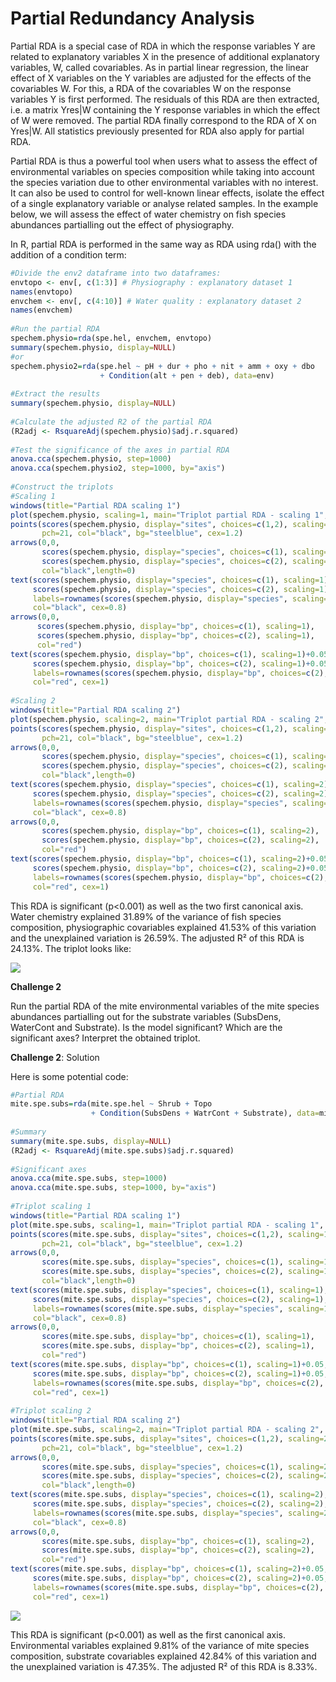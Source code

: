 # Partial Redundancy Analysis

Partial RDA is a special case of RDA in which the response variables Y
are related to explanatory variables X in the presence of additional
explanatory variables, W, called covariables. As in partial linear
regression, the linear effect of X variables on the Y variables are
adjusted for the effects of the covariables W. For this, a RDA of the
covariables W on the response variables Y is first performed. The
residuals of this RDA are then extracted, i.e. a matrix Yres\|W
containing the Y response variables in which the effect of W were
removed. The partial RDA finally correspond to the RDA of X on Yres\|W.
All statistics previously presented for RDA also apply for partial RDA.

Partial RDA is thus a powerful tool when users what to assess the effect
of environmental variables on species composition while taking into
account the species variation due to other environmental variables with
no interest. It can also be used to control for well-known linear
effects, isolate the effect of a single explanatory variable or analyse
related samples. In the example below, we will assess the effect of
water chemistry on fish species abundances partialling out the effect of
physiography.

In R, partial RDA is performed in the same way as RDA using rda() with
the addition of a condition term:

```r
#Divide the env2 dataframe into two dataframes: 
envtopo <- env[, c(1:3)] # Physiography : explanatory dataset 1
names(envtopo)
envchem <- env[, c(4:10)] # Water quality : explanatory dataset 2
names(envchem)
 
#Run the partial RDA
spechem.physio=rda(spe.hel, envchem, envtopo)
summary(spechem.physio, display=NULL)
#or
spechem.physio2=rda(spe.hel ~ pH + dur + pho + nit + amm + oxy + dbo 
                    + Condition(alt + pen + deb), data=env)
 
#Extract the results
summary(spechem.physio, display=NULL)
 
#Calculate the adjusted R2 of the partial RDA
(R2adj <- RsquareAdj(spechem.physio)$adj.r.squared)
 
#Test the significance of the axes in partial RDA
anova.cca(spechem.physio, step=1000)
anova.cca(spechem.physio2, step=1000, by="axis")
 
#Construct the triplots
#Scaling 1
windows(title="Partial RDA scaling 1")
plot(spechem.physio, scaling=1, main="Triplot partial RDA - scaling 1", type="none", xlab=c("RDA1"), ylab=c("RDA2"), xlim=c(-1,1), ylim=c(-1,1))
points(scores(spechem.physio, display="sites", choices=c(1,2), scaling=1),
       pch=21, col="black", bg="steelblue", cex=1.2)
arrows(0,0,
       scores(spechem.physio, display="species", choices=c(1), scaling=1),
       scores(spechem.physio, display="species", choices=c(2), scaling=1),
       col="black",length=0)
text(scores(spechem.physio, display="species", choices=c(1), scaling=1),
     scores(spechem.physio, display="species", choices=c(2), scaling=1),
     labels=rownames(scores(spechem.physio, display="species", scaling=1)),
     col="black", cex=0.8)  
arrows(0,0,
      scores(spechem.physio, display="bp", choices=c(1), scaling=1),
      scores(spechem.physio, display="bp", choices=c(2), scaling=1),
      col="red")
text(scores(spechem.physio, display="bp", choices=c(1), scaling=1)+0.05,
     scores(spechem.physio, display="bp", choices=c(2), scaling=1)+0.05,
     labels=rownames(scores(spechem.physio, display="bp", choices=c(2), scaling=1)),
     col="red", cex=1) 
 
#Scaling 2
windows(title="Partial RDA scaling 2")
plot(spechem.physio, scaling=2, main="Triplot partial RDA - scaling 2", type="none", xlab=c("RDA1"), ylab=c("RDA2"), xlim=c(-1,1), ylim=c(-1,1))
points(scores(spechem.physio, display="sites", choices=c(1,2), scaling=2),
       pch=21, col="black", bg="steelblue", cex=1.2)
arrows(0,0,
       scores(spechem.physio, display="species", choices=c(1), scaling=2),
       scores(spechem.physio, display="species", choices=c(2), scaling=2),
       col="black",length=0)
text(scores(spechem.physio, display="species", choices=c(1), scaling=2),
     scores(spechem.physio, display="species", choices=c(2), scaling=2),
     labels=rownames(scores(spechem.physio, display="species", scaling=2)),
     col="black", cex=0.8)  
arrows(0,0,
       scores(spechem.physio, display="bp", choices=c(1), scaling=2),
       scores(spechem.physio, display="bp", choices=c(2), scaling=2),
       col="red")
text(scores(spechem.physio, display="bp", choices=c(1), scaling=2)+0.05,
     scores(spechem.physio, display="bp", choices=c(2), scaling=2)+0.05,
     labels=rownames(scores(spechem.physio, display="bp", choices=c(2), scaling=2)),
     col="red", cex=1)  
```

This RDA is significant (p\<0.001) as well as the two first canonical
axis. Water chemistry explained 31.89% of the variance of fish species
composition, physiographic covariables explained 41.53% of this
variation and the unexplained variation is 26.59%. The adjusted R² of
this RDA is 24.13%. The triplot looks like:

![](images/doubs_rdapart2.png){.align-center}

**Challenge 2**

Run the partial RDA of the mite environmental variables of the mite
species abundances partialling out for the substrate variables
(SubsDens, WaterCont and Substrate). Is the model significant? Which are
the significant axes? Interpret the obtained triplot.

**Challenge 2**: Solution



Here is some potential code:

```r
#Partial RDA
mite.spe.subs=rda(mite.spe.hel ~ Shrub + Topo
                  + Condition(SubsDens + WatrCont + Substrate), data=mite.env)
 
#Summary
summary(mite.spe.subs, display=NULL)
(R2adj <- RsquareAdj(mite.spe.subs)$adj.r.squared)
 
#Significant axes
anova.cca(mite.spe.subs, step=1000)
anova.cca(mite.spe.subs, step=1000, by="axis")
 
#Triplot scaling 1
windows(title="Partial RDA scaling 1")
plot(mite.spe.subs, scaling=1, main="Triplot partial RDA - scaling 1", type="none", xlab=c("RDA1"), ylab=c("RDA2"), xlim=c(-1,1), ylim=c(-1,1))
points(scores(mite.spe.subs, display="sites", choices=c(1,2), scaling=1),
       pch=21, col="black", bg="steelblue", cex=1.2)
arrows(0,0,
       scores(mite.spe.subs, display="species", choices=c(1), scaling=1),
       scores(mite.spe.subs, display="species", choices=c(2), scaling=1),
       col="black",length=0)
text(scores(mite.spe.subs, display="species", choices=c(1), scaling=1),
     scores(mite.spe.subs, display="species", choices=c(2), scaling=1),
     labels=rownames(scores(mite.spe.subs, display="species", scaling=1)),
     col="black", cex=0.8)  
arrows(0,0,
       scores(mite.spe.subs, display="bp", choices=c(1), scaling=1),
       scores(mite.spe.subs, display="bp", choices=c(2), scaling=1),
       col="red")
text(scores(mite.spe.subs, display="bp", choices=c(1), scaling=1)+0.05,
     scores(mite.spe.subs, display="bp", choices=c(2), scaling=1)+0.05,
     labels=rownames(scores(mite.spe.subs, display="bp", choices=c(2), scaling=1)),
     col="red", cex=1) 
 
#Triplot scaling 2
windows(title="Partial RDA scaling 2")
plot(mite.spe.subs, scaling=2, main="Triplot partial RDA - scaling 2", type="none", xlab=c("RDA1"), ylab=c("RDA2"), xlim=c(-1,1), ylim=c(-1,1))
points(scores(mite.spe.subs, display="sites", choices=c(1,2), scaling=2),
       pch=21, col="black", bg="steelblue", cex=1.2)
arrows(0,0,
       scores(mite.spe.subs, display="species", choices=c(1), scaling=2),
       scores(mite.spe.subs, display="species", choices=c(2), scaling=2),
       col="black",length=0)
text(scores(mite.spe.subs, display="species", choices=c(1), scaling=2),
     scores(mite.spe.subs, display="species", choices=c(2), scaling=2),
     labels=rownames(scores(mite.spe.subs, display="species", scaling=2)),
     col="black", cex=0.8)  
arrows(0,0,
       scores(mite.spe.subs, display="bp", choices=c(1), scaling=2),
       scores(mite.spe.subs, display="bp", choices=c(2), scaling=2),
       col="red")
text(scores(mite.spe.subs, display="bp", choices=c(1), scaling=2)+0.05,
     scores(mite.spe.subs, display="bp", choices=c(2), scaling=2)+0.05,
     labels=rownames(scores(mite.spe.subs, display="bp", choices=c(2), scaling=2)),
     col="red", cex=1)  
```

![](images/partial_rda_ch6.png){.align-center}

This RDA is significant (p\<0.001) as well as the first canonical axis.
Environmental variables explained 9.81% of the variance of mite species
composition, substrate covariables explained 42.84% of this variation
and the unexplained variation is 47.35%. The adjusted R² of this RDA is
8.33%. 